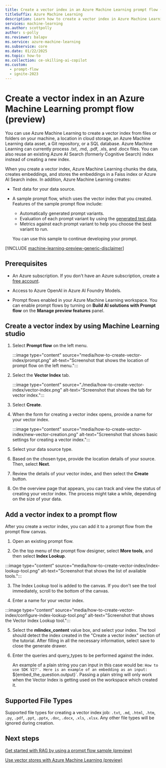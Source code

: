 ```yaml
---
title: Create a vector index in an Azure Machine Learning prompt flow (preview)
titleSuffix: Azure Machine Learning
description: Learn how to create a vector index in Azure Machine Learning and use it in a prompt flow.
services: machine-learning
ms.author: scottpolly
author: s-polly
ms.reviewer: balapv
ms.service: azure-machine-learning
ms.subservice: core
ms.date: 01/22/2025
ms.topic: how-to
ms.collection: ce-skilling-ai-copilot 
ms.custom:
  - prompt-flow
  - ignite-2023
---
```


# Create a vector index in an Azure Machine Learning prompt flow (preview)

You can use Azure Machine Learning to create a vector index from files or folders on your machine, a location in cloud storage, an Azure Machine Learning data asset, a Git repository, or a SQL database. Azure Machine Learning can currently process .txt, .md, .pdf, .xls, and .docx files. You can also reuse an existing Azure AI Search (formerly Cognitive Search) index instead of creating a new index.

When you create a vector index, Azure Machine Learning chunks the data, creates embeddings, and stores the embeddings in a Faiss index or Azure AI Search index. In addition, Azure Machine Learning creates:

* Test data for your data source.

* A sample prompt flow, which uses the vector index that you created. Features of the sample prompt flow include:

  * Automatically generated prompt variants.
  * Evaluation of each prompt variant by using the [generated test data](https://aka.ms/prompt_flow_blog).
  * Metrics against each prompt variant to help you choose the best variant to run.

  You can use this sample to continue developing your prompt.

[!INCLUDE [machine-learning-preview-generic-disclaimer](includes/machine-learning-preview-generic-disclaimer.md)]

## Prerequisites

* An Azure subscription. If you don't have an Azure subscription, create a [free account](https://azure.microsoft.com/free/).

* Access to Azure OpenAI in Azure AI Foundry Models.

* Prompt flows enabled in your Azure Machine Learning workspace. You can enable prompt flows by turning on **Build AI solutions with Prompt flow** on the **Manage preview features** panel.

## Create a vector index by using Machine Learning studio

1. Select **Prompt flow** on the left menu.

    :::image type="content" source="media/how-to-create-vector-index/prompt.png" alt-text="Screenshot that shows the location of prompt flow on the left menu.":::

2. Select the **Vector Index** tab.

    :::image type="content" source="./media/how-to-create-vector-index/vector-index.png" alt-text="Screenshot that shows the tab for vector index.":::

3. Select **Create**.

4. When the form for creating a vector index opens, provide a name for your vector index.

    :::image type="content" source="media/how-to-create-vector-index/new-vector-creation.png" alt-text="Screenshot that shows basic settings for creating a vector index.":::

5. Select your data source type.

6. Based on the chosen type, provide the location details of your source. Then, select **Next**.

7. Review the details of your vector index, and then select the **Create** button.

8. On the overview page that appears, you can track and view the status of creating your vector index. The process might take a while, depending on the size of your data.

## Add a vector index to a prompt flow

After you create a vector index, you can add it to a prompt flow from the prompt flow canvas.

1. Open an existing prompt flow.

2. On the top menu of the prompt flow designer, select **More tools**, and then select **Index Lookup**. 

  :::image type="content" source="media/how-to-create-vector-index/index-lookup-tool.png" alt-text="Screenshot that shows the list of available tools.":::

3. The Index Lookup tool is added to the canvas. If you don't see the tool immediately, scroll to the bottom of the canvas.

4. Enter a name for your vector index.

  :::image type="content" source="media/how-to-create-vector-index/configure-index-lookup-tool.png" alt-text="Screenshot that shows the Vector Index Lookup tool.":::

5. Select the **mlindex_content** value box, and select your index. The tool should detect the index created in the "Create a vector index" section of the tutorial. After filling in all the necessary information, select save to close the generate drawer.

6. Enter the queries and query_types to be performed against the index. 
   
   An example of a plain string you can input in this case would be: `How to use SDK V2?'. Here is an example of an embedding as an input: `${embed_the_question.output}`. Passing a plain string will only work when the Vector Index is getting used on the workspace which created it.


## Supported File Types

Supported file types for creating a vector index job: `.txt`, `.md`, `.html`, `.htm`, `.py`, `.pdf`, `.ppt`, `.pptx`, `.doc`, `.docx`, `.xls`, `.xlsx`. Any other file types will be ignored during creation.

## Next steps

[Get started with RAG by using a prompt flow sample (preview)](how-to-use-pipelines-prompt-flow.md)

[Use vector stores with Azure Machine Learning (preview)](concept-vector-stores.md)
